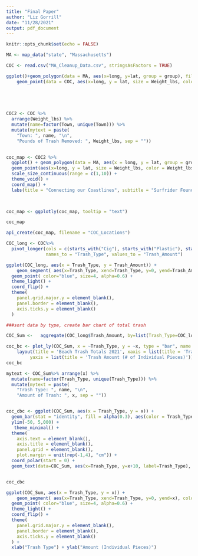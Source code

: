 ```yaml
---
title: "Final Paper"
author: "Liz Gorrill"
date: "11/28/2021"
output: pdf_document
---
```


```r
knitr::opts_chunk$set(echo = FALSE)
```





```r


MA <- map_data("state", "Massachusetts")

COC <- read.csv("MA_Cleanup_Data.csv", stringsAsFactors = TRUE)

ggplot()+geom_polygon(data = MA, aes(x=long, y=lat, group = group), fill = "grey", alpha = 0.6) +
    geom_point(data = COC, aes(x=long, y = lat, size = Weight_lbs, color = Weight_lbs)) + coord_map() + xlab("Longitude") + ylab("Latitude") 
  


 


```

```r

COC2 <- COC %>%
  arrange(Weight_lbs) %>%
  mutate(name=factor(Town, unique(Town))) %>%
  mutate(mytext = paste(
    "Town: ", name, "\n",
    "Pounds of Trash Removed: ", Weight_lbs, sep = ""))
  

coc_map <- COC2 %>%
  ggplot() + geom_polygon(data = MA, aes(x = long, y = lat, group = group), fill = "grey", alpha = 0.6) +
  geom_point(aes(x=long, y = lat, size = Weight_lbs, color = Weight_lbs, text = mytext, alpha = 2)) +
  scale_size_continuous(range = c(1,10)) +
  theme_void() +
  coord_map() + 
  labs(title = "Connecting our Coastlines", subtitle = "Surfrider Foundation Massachusetts Chapter beach cleanup data ", color = "Weight (pounds)")
 


coc_map <- ggplotly(coc_map, tooltip = "text")

coc_map

api_create(coc_map, filename = "COC_Locations")


```

```r

COC_long <- COC%>%
  pivot_longer(cols = c(starts_with("Cig"), starts_with("Plastic"), starts_with("Foam"), starts_with("Ball"), starts_with("Fish"), starts_with("Hyg"), starts_with("Paper"), starts_with("Treated"), starts_with("Wood"), starts_with("Metal"), starts_with("Glass"),  starts_with("Tire"), starts_with("Fire"), starts_with("Tarp"),  starts_with("Shot")),
               names_to = "Trash_Type", values_to = "Trash_Amount") 

ggplot(COC_long, aes(x = Trash_Type, y = Trash_Amount)) + 
    geom_segment( aes(x=Trash_Type, xend=Trash_Type, y=0, yend=Trash_Amount), color="skyblue") +
  geom_point( color="blue", size=4, alpha=0.6) +
  theme_light() +
  coord_flip() +
  theme(
    panel.grid.major.y = element_blank(),
    panel.border = element_blank(),
    axis.ticks.y = element_blank()
  )

###sort data by type, create bar chart of total trash
```



```r
   
  
COC_Sum <-   aggregate(COC_long$Trash_Amount, by=list(Trash_Type=COC_long$Trash_Type), FUN=sum, na.rm = TRUE)

coc_bc <- plot_ly(COC_Sum, x = ~Trash_Type, y = ~x, type = "bar", name = "Trash Type Distribution") %>%
    layout(title = 'Beach Trash Totals 2021', xaxis = list(title = 'Trash Type'), 
         yaxis = list(title = 'Trash Amount (# of Individual Pieces)'))
coc_bc


```

```r

mytext <- COC_Sum%>% arrange(x) %>%
  mutate(name=factor(Trash_Type, unique(Trash_Type))) %>%
  mutate(mytext = paste(
    "Trash Type: ", name, "\n",
    "Amount of Trash: ", x, sep = ""))  


coc_cbc <- ggplot(COC_Sum, aes(x = Trash_Type, y = x)) +
  geom_bar(stat = "identity", fill = alpha(0.3), aes(color = Trash_Type))+
  ylim(-50, 5,000) +
   theme_minimal() +
  theme(
    axis.text = element_blank(),
    axis.title = element_blank(),
    panel.grid = element_blank(),
    plot.margin = unit(rep(-1,4), "cm")) +
  coord_polar(start = 0) +
  geom_text(data=COC_Sum, aes(x=Trash_Type, y=x+10, label=Trash_Type), color="black", fontface="bold",alpha=0.6, size=2.5,  inherit.aes = FALSE ) 


coc_cbc

```


```r

ggplot(COC_Sum, aes(x = Trash_Type, y = x)) + 
    geom_segment( aes(x=Trash_Type, xend=Trash_Type, y=0, yend=x), color="skyblue") +
  geom_point( color="blue", size=4, alpha=0.6) +
  theme_light() +
  coord_flip() +
  theme(
    panel.grid.major.y = element_blank(),
    panel.border = element_blank(),
    axis.ticks.y = element_blank()
  ) +
  xlab("Trash Type") + ylab("Amount (Individual Pieces)")


```